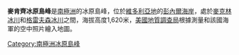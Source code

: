 {{coord|71|14|S|163|25|E|source:GNIS|display=title}}

'''麥肯齊冰原島峰'''是[[南極洲|南極洲]]的冰原島峰，位於[[維多利亞地|維多利亞地]]的[[彭內爾海岸|彭內爾海岸]]，處於[[麥克林冰川|麥克林冰川]]和[[格雷夫森冰川|格雷夫森冰川]]之間，海拔高度1,620米，[[美國地質調查局|美國地質調查局]]根據測量和該國海軍的空中照片繪入地圖。

{{Antarctica-geo-stub}}
[[Category:南極洲冰原島峰|Category:南極洲冰原島峰]]